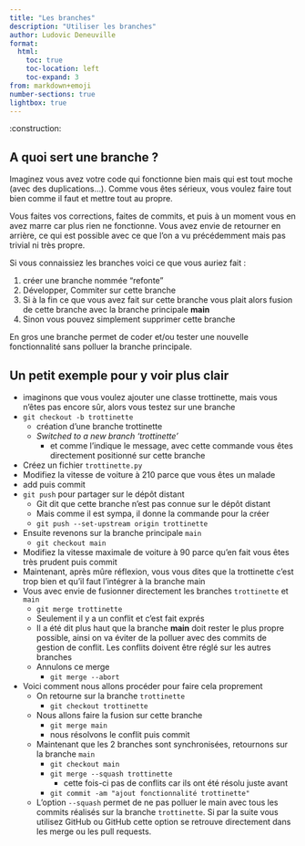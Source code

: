 ```yaml
---
title: "Les branches"
description: "Utiliser les branches"
author: Ludovic Deneuville
format: 
  html:
    toc: true
    toc-location: left
    toc-expand: 3
from: markdown+emoji
number-sections: true
lightbox: true
---
```


:construction:

## A quoi sert une branche ?

Imaginez vous avez votre code qui fonctionne bien mais qui est tout moche (avec des duplications...). Comme vous êtes sérieux, vous voulez faire tout bien comme il faut et mettre tout au propre.

Vous faites vos corrections, faites de commits, et puis à un moment vous en avez marre car plus rien ne fonctionne. Vous avez envie de retourner en arrière, ce qui est possible avec ce que l'on a vu précédemment mais pas trivial ni très propre.

Si vous connaissiez les branches voici ce que vous auriez fait :

1. créer une branche nommée "refonte"
2. Développer, Commiter sur cette branche
3. Si à la fin ce que vous avez fait sur cette branche vous plait alors fusion de cette branche avec la branche principale **main**
4. Sinon vous pouvez simplement supprimer cette branche

En gros une branche permet de coder et/ou tester une nouvelle fonctionnalité sans polluer la branche principale.


## Un petit exemple pour y voir plus clair

- imaginons que vous voulez ajouter une classe trottinette, mais vous n'êtes pas encore sûr, alors vous testez sur une branche
- `git checkout -b trottinette`
  - création d'une branche trottinette
  - *Switched to a new branch 'trottinette'*
    - et comme l'indique le message, avec cette commande vous êtes directement positionné sur cette branche
- Créez un fichier `trottinette.py`
- Modifiez la vitesse de voiture à 210 parce que vous êtes un malade
- add puis commit
- `git push` pour partager sur le dépôt distant
  - Git dit que cette branche n'est pas connue sur le dépôt distant
  - Mais comme il est sympa, il donne la commande pour la créer
  - `git push --set-upstream origin trottinette`
- Ensuite revenons sur la branche principale `main`
  - `git checkout main`
- Modifiez la vitesse maximale de voiture à 90 parce qu'en fait vous êtes très prudent puis commit
- Maintenant, après mûre réflexion, vous vous dites que la trottinette c'est trop bien et qu'il faut l'intégrer à la branche main
- Vous avec envie de fusionner directement les branches `trottinette` et `main`
  - `git merge trottinette`
  - Seulement il y a un conflit et c'est fait exprés
  - Il a été dit plus haut que la branche **main** doit rester le plus propre possible, ainsi on va éviter de la polluer avec des commits de gestion de conflit. Les conflits doivent être réglé sur les autres branches
  - Annulons ce merge
    - `git merge --abort`
- Voici comment nous allons procéder pour faire cela proprement
  - On retourne sur la branche `trottinette`
    - `git checkout trottinette`
  - Nous allons faire la fusion sur cette branche
    - `git merge main`
    - nous résolvons le conflit puis commit
  - Maintenant que les 2 branches sont synchronisées, retournons sur la branche `main`
    - `git checkout main`
    - `git merge --squash trottinette`
      - cette fois-ci pas de conflits car ils ont été résolu juste avant
    - `git commit -am "ajout fonctionnalité trottinette"`
  - L'option `--squash` permet de ne pas polluer le main avec tous les commits réalisés sur la branche `trottinette`. Si par la suite vous utilisez GitHub ou GitHub cette option se retrouve directement dans les merge ou les pull requests.
